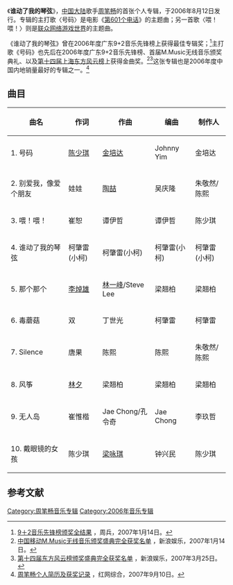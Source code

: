 {{Album infobox | <!-- See Wikipedia:WikiProject_Albums -->
|  Name        = 《谁动了我的琴弦》
|  Type        = 專輯
|  Artist      = [[周笔畅|周笔畅]]
|  Cover       = Albumcover060812.jpg
|  Background  = 
|  Released    = 2006年8月12日
|  Recorded    = 
|  Genre       = 中文流行
|  Length      = 
|  Label       = 乐林文化
|  Number      = 
|  Producer    = 
|  Reviews     = 
|  Last album  = [[周笔畅_1st_EP|周笔畅 1st EP]]<br/>(2006年)
|  This album  = 谁动了我的琴弦<br/>(2006年)
|  Next album  = [[NOW|NOW]]<br/>(2007年)
}}
《'''谁动了我的琴弦'''》，[[中国大陆|中国大陆]]歌手[[周笔畅|周笔畅]]的首张个人专辑，于2006年8月12日发行。专辑的主打歌〈号码〉是电影《[[第601个电话|第601个电话]]》的主题曲；另一首歌〈喂！喂！〉则是[[联众|联众网络游戏世界]]的主题曲。

《谁动了我的琴弦》曾在2006年度广东9+2音乐先锋榜上获得最佳专辑奖；<ref>[http://www.fm993.com.cn/fm993/dj/news/yyxfb/20061217145647.htm 9＋2音乐先锋榜颁奖全结果] {{Wayback|url=http://www.fm993.com.cn/fm993/dj/news/yyxfb/20061217145647.htm |date=20070718162405 }}，周兵，2007年1月14日。</ref>主打歌《号码》也先后在2006年度广东9+2音乐先锋榜、首届M.Music无线音乐颁奖典礼、以及[[第十四届东方风云榜|第十四届上海东方风云榜]]上获得金曲奖。<ref>[http://ent.sina.com.cn/y/2007-01-14/18101409765.html 中国移动M.Music无线音乐颁奖盛典完全获奖名单] {{Wayback|url=http://ent.sina.com.cn/y/2007-01-14/18101409765.html |date=20110526003614 }}，新浪娱乐，2007年1月14日。</ref><ref>[http://ent.sina.com.cn/y/2007-03-25/17301492108.html 第十四届东方风云榜颁奖盛典完全获奖名单] {{Wayback|url=http://ent.sina.com.cn/y/2007-03-25/17301492108.html |date=20111126080243 }}，新浪娱乐，2007年3月25日。</ref>这张专辑也是2006年度中国内地销量最好的专辑之一。<ref>[http://ent.rednet.cn/c/2007/09/10/1315718_1.htm 周笔畅个人简历及获奖记录] {{Wayback|url=http://ent.rednet.cn/c/2007/09/10/1315718_1.htm |date=20110723130054 }}，红网综合，2007年9月10日。</ref>

==曲目==
{| class="wikitable"
|-
!曲名
!作词
!作曲
!编曲
!制作人
|-
| 1. 号码 || [[陈少琪|陈少琪]] || [[金培达|金培达]] || Johnny Yim || 金培达
|-
| 2. 别爱我，像爱个朋友 || 娃娃 || [[陶喆|陶喆]] || 吴庆隆 || 朱敬然/陈熙
|-
| 3. 喂！喂！|| 崔恕 || 谭伊哲 || 谭伊哲 || 陈少琪
|-
| 4. 谁动了我的琴弦 || 柯肇雷(小柯) || 柯肇雷(小柯) || 柯肇雷(小柯) || 柯肇雷(小柯)
|-
| 5. 那个那个 || [[李焯雄|李焯雄]] || [[林一峰|林一峰]]/Steve Lee || 梁翘柏 || 梁翘柏
|-
| 6. 毒蘑菇 || 双 || 丁世光 || 柯肇雷 || 柯肇雷
|-
| 7. Silence || 唐果 || 陈熙 || 陈熙 || 朱敬然/陈熙
|-
| 8. 风筝 || [[林夕|林夕]] || 梁翘柏 || 梁翘柏 || 梁翘柏
|-
| 9. 无人岛 || 崔惟楷 || Jae Chong/孔令奇 || Jae Chong || 李玖哲
|-
| 10. 戴眼镜的女孩 || 陈少琪 || [[梁咏琪|梁咏琪]] || 钟兴民 || 陈少琪
|}

==参考文献==
<div class="references-small">
<references />
</div>

{{周笔畅}}
{{Authority control}}
[[Category:周笔畅音乐专辑|Category:周笔畅音乐专辑]]
[[Category:2006年音乐专辑|Category:2006年音乐专辑]]